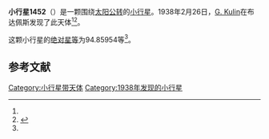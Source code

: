 {{Infobox planet
| bgcolour = #FFFFC0
| name = 1452 Hunnia
| symbol = 
| image = 
| caption = 
| discovery = yes
| discovery_ref = 
| discoverer = [[G._Kulin|G. Kulin]]
| discovery_site = [[布达佩斯|布达佩斯]] 
| discovered = 1938年2月26日
| designations = yes
| mp_name = 
| named_after = 
| alt_names = 1938 DZ1/ 1953 YA / 1953 YM
| mp_category = [[主带小行星|主带小行星]]
| orbit_ref = <ref name="a">[http://ssd.jpl.nasa.gov/sbdb.cgi?sstr=1452 1452 Hunnia] {{Wayback|url=http://ssd.jpl.nasa.gov/sbdb.cgi?sstr=1452 |date=20210717071003 }}，小行星數據庫瀏覽器（JPL Small-Body Database Browser）－[[美国国家航空航天局|美国国家航空航天局]]喷气推进实验室</ref>
| epoch = 2456400.5 (2013年4月18日更新)
| aphelion = {{convert|3.7390339|AU|km|3|abbr=on|lk=out}}
| perihelion = {{convert|2.4796001|AU|km|3|abbr=on}}
| semimajor = {{convert|3.1093170|AU|km|3|abbr=on}}
| eccentricity = 0.2025258
| period = 2002.60784 [[日|日]]<br />5.48[[儒略年|儒略年]]
| avg_speed = 
| inclination = 14.20627
| asc_node = 21.42054
| mean_anomaly = 
| arg_peri = 94.85954
| satellites = 
| physical_characteristics = yes
| dimensions = 
| mass = 
| density = 
| surface_grav = 
| escape_velocity = 
| sidereal_day = 
| axial_tilt = 
| pole_ecliptic_lat = 
| pole_ecliptic_lon = 
| albedo = 
| temperatures= 
| temp_name1 = 
| mean_temp_1 = 
| max_temp_1 = 
| temp_name2 = 
| max_temp_2 = 
| spectral_type = 
| abs_magnitude = 94.85954
}}

'''小行星1452'''（{{lang-en|1452 Hunnia}}）是一颗围绕[[太阳|太阳]][[公转|公转]]的[[小行星|小行星]]。1938年2月26日，[[G._Kulin|G. Kulin]]在布达佩斯发现了此天体<ref name="a" /><ref>{{cite news|title=小行星列表|url=http://cfa-www.harvard.edu/iau/lists/NumberedMPs.txt|accessdate=2013-07-08|newspaper=哈佛大学|archive-date=2008-05-17|archive-url=https://web.archive.org/web/20080517010638/http://cfa-www.harvard.edu/iau/lists/NumberedMPs.txt|dead-url=no}}</ref>。

这颗小行星的[[绝对星等|绝对星等]]为94.85954等<ref name="a" />。

==参考文献==
{{reflist}}
{{Minor Planet Number|[[小行星1451|小行星1451]]|[[小行星1453|小行星1453]]}}

{{小天体}}

[[Category:小行星带天体|Category:小行星带天体]]
[[Category:1938年发现的小行星|Category:1938年发现的小行星]]

{{asteroid-stub}}
